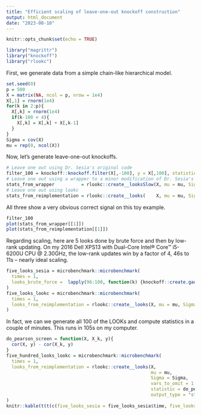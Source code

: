 ```yaml
---
title: "Efficient scaling of leave-one-out knockoff construction"
output: html_document
date: "2023-08-10"
---
```


```r
knitr::opts_chunk$set(echo = TRUE)
```

```r
library("magrittr")
library("knockoff")
library("rlookc")
```

First, we generate data from a simple chain-like hierarchical model.

```r
set.seed(0)
p = 500
X = matrix(NA, ncol = p, nrow = 1e4)
X[,1] = rnorm(1e4)
for(k in 2:p){
  X[,k] = rnorm(1e4)
  if(k-100 < 4){
    X[,k] = X[,k] + X[,k-1]
  }
}
Sigma = cov(X)
mu = rep(0, ncol(X))
```

Now, let's generate leave-one-out knockoffs. 

```r
# Leave one out using Dr. Sesia's original code
filter_100 = knockoff::knockoff.filter(X[,-100], y = X[,100], statistic = knockoff::stat.glmnet_coefdiff, fdr = 0.5)
# Leave one out using a wrapper to a minor modification of Dr. Sesia's original code
stats_from_wrapper          = rlookc::create__looksSlow(X, mu = mu, Sigma = Sigma, vars_to_omit = 100, output_type = "statistics")
# Leave one out using lookc
stats_from_reimplementation = rlookc::create__looks(    X, mu = mu, Sigma = Sigma, vars_to_omit = 100, output_type = "statistics")
```

All three show a very obvious correct signal on this toy example.

```r
filter_100
plot(stats_from_wrapper[[1]])
plot(stats_from_reimplementation[[1]])
```

Regarding scaling, here are 5 looks done by brute force and then by low-rank updating.
On my 2016 Dell XPS13 with Dual-Core Intel® Core™ i5-6200U CPU @ 2.30GHz,
the low-rank updates win by a factor of 4, 46s to 11s -- nearly ideal scaling.

```r
five_looks_sesia = microbenchmark::microbenchmark(
  times = 1,
  looks_brute_force =  lapply(96:100, function(k) {knockoff::create.gaussian(X[,-k], mu = mu[-k], Sigma = Sigma[-k,-k])})
)
five_looks_lookc = microbenchmark::microbenchmark(
  times = 1,
  looks_from_reimplementation = rlookc::create__looks(X, mu = mu, Sigma = Sigma, vars_to_omit = 96:100, output_type = "knockoffs")
)
```

In fact, we can we generate all 100 of the LOOKs and compute statistics in a couple of minutes.
This runs in 105s on my computer.

```r
do_pearson_screen = function(X, X_k, y){
  cor(X, y) - cor(X_k, y)
}
five_hundred_looks_lookc = microbenchmark::microbenchmark(
  times = 1,
  looks_from_reimplementation = rlookc::create__looks(X,
                                                      mu = mu,
                                                      Sigma = Sigma,
                                                      vars_to_omit = 1:500,
                                                      statistic = do_pearson_screen,
                                                      output_type = "statistic")
)
knitr::kable(t(t(c(five_looks_sesia = five_looks_sesia$time, five_looks_lookc = five_looks_lookc$time, five_hundred_looks_lookc = five_hundred_looks_lookc$time ))) / 1e9)
```